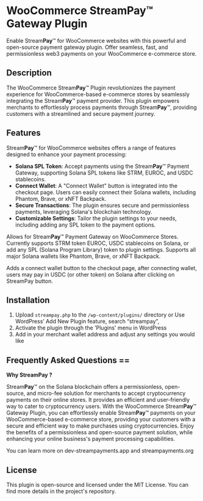 # WooCommerce Stream**Pay**™ Gateway Plugin

Enable Stream**Pay**™ for WooCommerce websites with this powerful and open-source payment gateway plugin. Offer seamless, fast, and permissionless web3 payments on your WooCommerce e-commerce store.

## Description 

The WooCommerce Stream**Pay**™ Plugin revolutionizes the payment experience for WooCommerce-based e-commerce stores by seamlessly integrating the Stream**Pay**™ payment provider. This plugin empowers merchants to effortlessly process payments through Stream**Pay**™, providing customers with a streamlined and secure payment journey.

## Features

Stream**Pay**™ for WooCommerce websites offers a range of features designed to enhance your payment processing:

- **Solana SPL Token**: Accept payments using the Stream**Pay**™ Payment Gateway, supporting Solana SPL tokens like STRM, EUROC, and USDC stablecoins.
- **Connect Wallet**: A "Connect Wallet" button is integrated into the checkout page. Users can easily connect their Solana wallets, including Phantom, Brave, or xNFT Backpack.
- **Secure Transactions**: The plugin ensures secure and permissionless payments, leveraging Solana's blockchain technology.
- **Customizable Settings**: Tailor the plugin settings to your needs, including adding any SPL token to the payment options.

Allows for Stream**Pay**™ Payment Gateway on WooCommerce Stores. Currently supports STRM token EUROC, USDC stablecoins on Solana, or add any SPL (Solana Program Library) token to plugin settings. Supports all major Solana wallets like Phantom, Brave, or xNFT Backpack.

Adds a connect wallet button to the checkout page, after connecting wallet, users may pay in USDC (or other token) on Solana after clicking on StreamPay button.

## Installation

1. Upload `streampay.php` to the `/wp-content/plugins/` directory
or Use WordPress’ Add New Plugin feature, search “streampay”,
2. Activate the plugin through the 'Plugins' menu in WordPress
3. Add in your merchant wallet address and adjust any settings you would like

## Frequently Asked Questions ==

**Why StreamPay ?**

Stream**Pay**™ on the Solana blockchain offers a permissionless, open-source, and micro-fee solution for merchants to accept cryptocurrency payments on their online stores. It provides an efficient and user-friendly way to cater to cryptocurrency users.
With the WooCommerce Stream**Pay**™ Gateway Plugin, you can effortlessly enable Stream**Pay**™ payments on your WooCommerce-based e-commerce store, providing your customers with a secure and efficient way to make purchases using cryptocurrencies. 
Enjoy the benefits of a permissionless and open-source payment solution, while enhancing your online business's payment processing capabilities.

You can learn more on dev-streampayments.app and streampayments.org

## License

This plugin is open-source and licensed under the MIT License. You can find more details in the project's repository.
